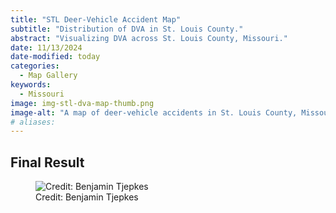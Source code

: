 ```yaml
---
title: "STL Deer-Vehicle Accident Map"
subtitle: "Distribution of DVA in St. Louis County."
abstract: "Visualizing DVA across St. Louis County, Missouri."
date: 11/13/2024
date-modified: today
categories:
  - Map Gallery
keywords:
  - Missouri
image: img-stl-dva-map-thumb.png
image-alt: "A map of deer-vehicle accidents in St. Louis County, Missouri."
# aliases:
---
```


## Final Result

![Credit: Benjamin Tjepkes](img-stl-dva-map.png)
